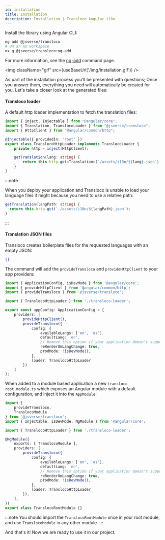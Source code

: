 ```yaml
---
id: installation
title: Installation
description: Installation | Transloco Angular i18n
---
```


Install the library using Angular CLI:
```bash
ng add @jsverse/transloco
# On an nx workspace
nx g @jsverse/transloco:ng-add
```

For more information, see the [ng-add](../schematics/ng-add) command page.

<img className="gif" src={useBaseUrl('/img/installation.gif')} />

As part of the installation process you'll be presented with questions; Once you answer them, everything you need will automatically be created for you. Let's take a closer look at the generated files:

#### Transloco loader

A default http loader implementation to fetch the translation files:

```ts
import { inject, Injectable } from "@angular/core";
import { Translation, TranslocoLoader } from "@jsverse/transloco";
import { HttpClient } from "@angular/common/http";

@Injectable({ providedIn: 'root' })
export class TranslocoHttpLoader implements TranslocoLoader {
    private http = inject(HttpClient);

    getTranslation(lang: string) {
        return this.http.get<Translation>(`/assets/i18n/${lang}.json`);
    }
}

```

:::note

When you deploy your application and Transloco is unable to load your language files it might because you need to use a relative path:

```ts
getTranslation(langPath: string) {
  return this.http.get(`./assets/i18n/${langPath}.json`);
}
```
:::

#### Translation JSON files

Transloco creates boilerplate files for the requested languages with an empty JSON:

```json title="assets/i18n/{en, es}.json"
{}
```

<Tabs queryString="app-type">
<TabItem value="standalone" label="Standalone">

The command will add the `provideTransloco` and `provideHttpClient` to your app providers:

```ts title="app.config.ts"
import { ApplicationConfig, isDevMode } from '@angular/core';
import { provideHttpClient } from '@angular/common/http';
import { provideTransloco } from '@jsverse/transloco';

import { TranslocoHttpLoader } from './transloco-loader';

export const appConfig: ApplicationConfig = {
    providers: [
        provideHttpClient(),
        provideTransloco({
            config: {
                availableLangs: ['en', 'es'],
                defaultLang: 'en',
                // Remove this option if your application doesn't support changing language in runtime.
                reRenderOnLangChange: true,
                prodMode: !isDevMode(),
            },
            loader: TranslocoHttpLoader
        })
    ]
};

```

</TabItem>

<TabItem value="ng-module" label="NgModule">

When added to a module based application a new `transloco-root.module.ts` which exposes an Angular module with a default configuration, and inject it into the `AppModule`:

```ts title="transloco-root.module.ts"
import {
    provideTransloco,
    TranslocoModule
} from '@jsverse/transloco';
import { Injectable, isDevMode, NgModule } from '@angular/core';

import { TranslocoHttpLoader } from './transloco-loader';

@NgModule({
    exports: [ TranslocoModule ],
    providers: [
        provideTransloco({
            config: {
                availableLangs: ['en', 'es'],
                defaultLang: 'en',
                // Remove this option if your application doesn't support changing language in runtime.
                reRenderOnLangChange: true,
                prodMode: !isDevMode(),
            },
            loader: TranslocoHttpLoader
        }),
    ],
})
export class TranslocoRootModule {}

```

:::note
You should import the `TranslocoRootModule` once in your root module, and use `TranslocoModule` in any other module.
:::

</TabItem>

</Tabs>

And that's it! Now we are ready to use it in our project.


